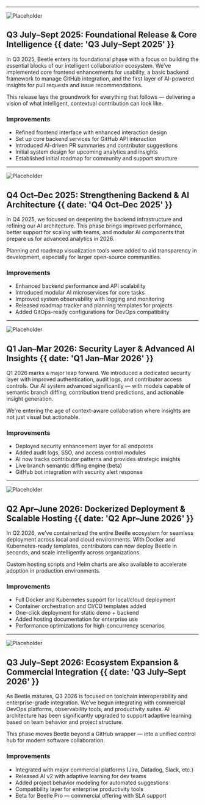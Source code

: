 

---

<Image
  src="https://plus.unsplash.com/premium_photo-1720744786864-440bb3ffd11f"
  width={600}
  height={400}
  alt="Placeholder"
/>

## Q3 July–Sept 2025: Foundational Release & Core Intelligence {{ date: 'Q3 July–Sept 2025' }}

In Q3 2025, Beetle enters its foundational phase with a focus on building the essential blocks of our intelligent collaboration ecosystem. We’ve implemented core frontend enhancements for usability, a basic backend framework to manage GitHub integration, and the first layer of AI-powered insights for pull requests and issue recommendations.

This release lays the groundwork for everything that follows — delivering a vision of what intelligent, contextual contribution can look like.

### <SparkleIcon /> Improvements

- Refined frontend interface with enhanced interaction design
- Set up core backend services for GitHub API interaction
- Introduced AI-driven PR summaries and contributor suggestions
- Initial system design for upcoming analytics and insights
- Established initial roadmap for community and support structure

---

<Image
  src="https://plus.unsplash.com/premium_photo-1720744786864-440bb3ffd11f"
  width={600}
  height={400}
  alt="Placeholder"
/>

## Q4 Oct–Dec 2025: Strengthening Backend & AI Architecture {{ date: 'Q4 Oct–Dec 2025' }}

In Q4 2025, we focused on deepening the backend infrastructure and refining our AI architecture. This phase brings improved performance, better support for scaling with teams, and modular AI components that prepare us for advanced analytics in 2026.

Planning and roadmap visualization tools were added to aid transparency in development, especially for larger open-source communities.

### <SparkleIcon /> Improvements

- Enhanced backend performance and API scalability
- Introduced modular AI microservices for core tasks
- Improved system observability with logging and monitoring
- Released roadmap tracker and planning templates for projects
- Added GitOps-ready configurations for DevOps compatibility

---

<Image
  src="https://plus.unsplash.com/premium_photo-1720744786864-440bb3ffd11f"
  width={600}
  height={400}
  alt="Placeholder"
/>

## Q1 Jan–Mar 2026: Security Layer & Advanced AI Insights {{ date: 'Q1 Jan–Mar 2026' }}

Q1 2026 marks a major leap forward. We introduced a dedicated security layer with improved authentication, audit logs, and contributor access controls. Our AI system advanced significantly — with models capable of semantic branch diffing, contribution trend predictions, and actionable insight generation.

We're entering the age of context-aware collaboration where insights are not just visual but actionable.

### <SparkleIcon /> Improvements

- Deployed security enhancement layer for all endpoints
- Added audit logs, SSO, and access control modules
- AI now tracks contributor patterns and provides strategic insights
- Live branch semantic diffing engine (beta)
- GitHub bot integration with security alert response

---

<Image
  src="https://plus.unsplash.com/premium_photo-1720744786864-440bb3ffd11f"
  width={600}
  height={400}
  alt="Placeholder"
/>

## Q2 Apr–June 2026: Dockerized Deployment & Scalable Hosting {{ date: 'Q2 Apr–June 2026' }}

In Q2 2026, we’ve containerized the entire Beetle ecosystem for seamless deployment across local and cloud environments. With Docker and Kubernetes-ready templates, contributors can now deploy Beetle in seconds, and scale intelligently across organizations.

Custom hosting scripts and Helm charts are also available to accelerate adoption in production environments.

### <SparkleIcon /> Improvements

- Full Docker and Kubernetes support for local/cloud deployment
- Container orchestration and CI/CD templates added
- One-click deployment for static demo + backend
- Added hosting documentation for enterprise use
- Performance optimizations for high-concurrency scenarios

---

<Image
  src="https://plus.unsplash.com/premium_photo-1720744786864-440bb3ffd11f"
  width={600}
  height={400}
  alt="Placeholder"
/>

## Q3 July–Sept 2026: Ecosystem Expansion & Commercial Integration {{ date: 'Q3 July–Sept 2026' }}

As Beetle matures, Q3 2026 is focused on toolchain interoperability and enterprise-grade integration. We’ve begun integrating with commercial DevOps platforms, observability tools, and productivity suites. AI architecture has been significantly upgraded to support adaptive learning based on team behavior and project structure.

This phase moves Beetle beyond a GitHub wrapper — into a unified control hub for modern software collaboration.

### <SparkleIcon /> Improvements

- Integrated with major commercial platforms (Jira, Datadog, Slack, etc.)
- Released AI v2 with adaptive learning for dev teams
- Added project behavior modeling for automated suggestions
- Compatibility layer for enterprise productivity tools
- Beta for Beetle Pro — commercial offering with SLA support
